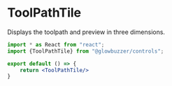 # ToolPathTile

Displays the toolpath and preview in three dimensions.

```jsx demo
import * as React from "react";
import {ToolPathTile} from "@glowbuzzer/controls";

export default () => {
    return <ToolPathTile/>
}
```

